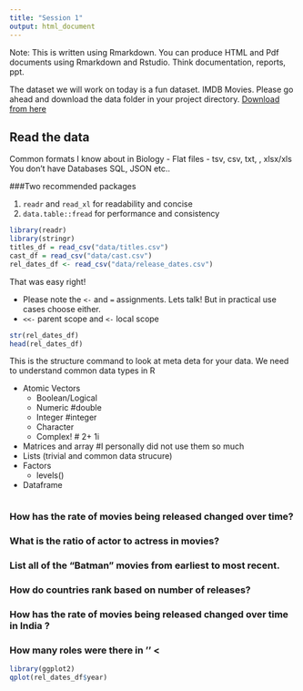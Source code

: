 ```yaml
---
title: "Session 1"
output: html_document
---
```




Note: This is written using Rmarkdown. You can produce HTML and Pdf documents using Rmarkdown and Rstudio. Think documentation, reports, ppt.

The dataset we will work on today is a fun dataset. IMDB Movies. Please go ahead and download the data folder in your project directory. [Download from here](https://drive.google.com/open?id=0B9NCHJOuElCGfllXSFJsd2dFWVdabEdjQVJHSmpKaUVfZUw3VTM1NFMyT0Z6dlIzSVM1MGM)

## Read the data

Common formats I know about in Biology - Flat files  - tsv, csv, txt, <some random extension of a tab delimited file>, xlsx/xls
You don't have Databases SQL, JSON etc..

###Two recommended packages 

1. `readr` and `read_xl` for readability and concise
2. `data.table::fread` for performance and consistency


``` r
library(readr)
library(stringr)
titles_df = read_csv("data/titles.csv")
cast_df = read_csv("data/cast.csv")
rel_dates_df <- read_csv("data/release_dates.csv")
```

That was easy right! 

- Please note the `<-` and `=` assignments. Lets talk! But in practical use cases choose either.
- `<<-` parent scope and `<-` local scope



```r
str(rel_dates_df)
head(rel_dates_df)
```

This is the structure command to look at meta deta for your data. We need to understand common data types in R

- Atomic Vectors
  - Boolean/Logical
  - Numeric #double
  - Integer #integer
  - Character
  - Complex! # 2+ 1i
  
  
- Matrices and array #I personally did not use them so much
- Lists (trivial and common data strucure)
- Factors
  - levels()
- Dataframe


```r





```





### How has the rate of movies being released changed over time?

### What is the ratio of actor to actress in movies?

### List all of the "Batman" movies from earliest to most recent.

### How do countries rank based on number of releases?

### How has the rate of movies being released changed over time in India <fill your country of choice>?

### How many roles were there in '' <

```r
library(ggplot2)
qplot(rel_dates_df$year)

```










